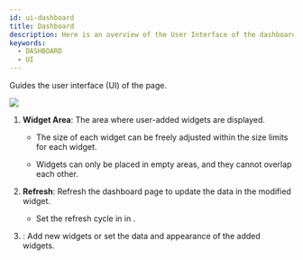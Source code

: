 ```yaml
---
id: ui-dashboard
title: Dashboard
description: Here is an overview of the User Interface of the dashboard page.
keywords:
  - DASHBOARD
  - UI
---
```


Guides the user interface (UI) of the <Cmd sid='shell.header.dashboard' /> page.

<Image src='/img/biostarx-dashboard.png' className='none' caption />

<Calloutlists>

1. **Widget Area**: The area where user-added widgets are displayed.

   * The size of each widget can be freely adjusted within the size limits for each widget.

   * Widgets can only be placed in empty areas, and they cannot overlap each other.

2. **Refresh**: Refresh the dashboard page to update the data in the modified widget.

   * Set the refresh cycle in <Cmd sid='reportApp.autoRefreshInterval' product='2' /> in <Cmd sid='reportApp.dashboardSettings' product='2' />.

3. <Cmd sid='reportApp.dashboardSettings' product='2' />: Add new widgets or set the data and appearance of the added widgets.

</Calloutlists>
